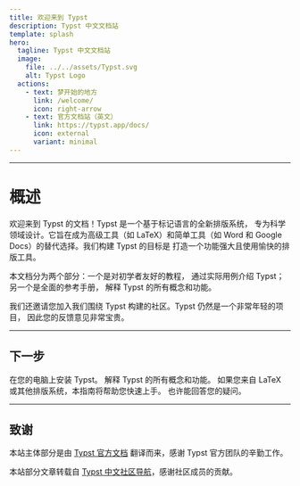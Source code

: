 ```yaml
---
title: 欢迎来到 Typst
description: Typst 中文文档站
template: splash
hero:
  tagline: Typst 中文文档站
  image:
    file: ../../assets/Typst.svg
    alt: Typst Logo
  actions:
    - text: 梦开始的地方
      link: /welcome/
      icon: right-arrow
    - text: 官方文档站（英文）
      link: https://typst.app/docs/
      icon: external
      variant: minimal
---
```



---

# 概述
欢迎来到 Typst 的文档！Typst 是一个基于标记语言的全新排版系统，
专为科学领域设计。它旨在成为高级工具（如 LaTeX）和简单工具（如 Word 和 Google Docs）的替代选择。我们构建 Typst 的目标是
打造一个功能强大且使用愉快的排版工具。

本文档分为两个部分：一个是对初学者友好的教程，
通过实际用例介绍 Typst；另一个是全面的参考手册，
解释 Typst 的所有概念和功能。

我们还邀请您加入我们围绕 Typst 构建的社区。Typst 仍然是一个非常年轻的项目，
因此您的反馈意见非常宝贵。

---

## 下一步

<CardGrid stagger>
	<Card title="快速开始" icon="pencil">
		在您的电脑上安装 Typst。
	</Card>
	<Card title="参考手册" icon="add-document">
		解释 Typst 的所有概念和功能。
	</Card>
	<Card title="迁移指南" icon="open-book">
		如果您来自 LaTeX 或其他排版系统，本指南将帮助您快速上手。
	</Card>
	<Card title="常见问题" icon="setting">
		也许能回答您的疑问。
	</Card>
	
</CardGrid>

---

## 致谢

本站主体部分是由 [Typst 官方文档](https://typst.app/docs/) 翻译而来，感谢 Typst 官方团队的辛勤工作。

本站部分文章转载自 [Typst 中文社区导航](https://typst-doc-cn.github.io/guide/)，感谢社区成员的贡献。